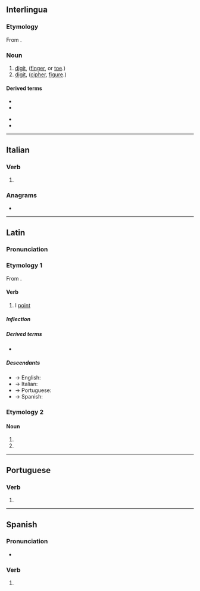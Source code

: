 {{also|digitó|dígito|digitò}}
==Interlingua==

===Etymology===
From {{der|ia|la|digitus}}.

===Noun===
{{ia-noun}}

# [[digit]], ([[finger]], or [[toe]].)
# [[digit]], ([[cipher]], [[figure]].)

====Derived terms====
{{der-top}}
* {{l|ia|digito anular}}
* {{l|ia|digito auricular}}
{{der-mid}}
* {{l|ia|digito indice}}
* {{l|ia|digito medie}}
{{der-bottom}}

----

==Italian==

===Verb===
{{head|it|verb form}}

# {{inflection of|digitare||1|s|pres|indc|lang=it}}

===Anagrams===
* {{anagrams|it|goditi}}

----

==Latin==

===Pronunciation===
{{la-IPA|digitō}}

===Etymology 1===
From {{affix|la|digitus|-ō|id2=denominative}}.

====Verb====
{{la-verb|digitō|digitāre|digitāvī|digitātum|conj=1}}

# I [[point]]

=====Inflection=====
{{la-conj-1st|digit|digitāv|digitāt}}

=====Derived terms=====
* {{l|la|addigito|addigitō}}

=====Descendants=====
* → English: {{l|en|digitate}}
* → Italian: {{l|it|digitare}}
* → Portuguese: {{l|pt|digitar}}
* → Spanish: {{l|es|digitar}}

===Etymology 2===
{{nonlemma}}

====Noun====
{{la-noun-form|digitō|g=m}}

# {{inflection of|digitus||dat|s|lang=la}}
# {{inflection of|digitus||abl|s|lang=la}}

----

==Portuguese==

===Verb===
{{head|pt|verb form}}

# {{pt-verb-form-of|digitar}}

----

==Spanish==

===Pronunciation===
* {{es-IPA}}

===Verb===
{{head|es|verb form}}

# {{es-verb form of|ending=ar|mood=indicative|tense=present|pers=1|number=singular|digitar}}